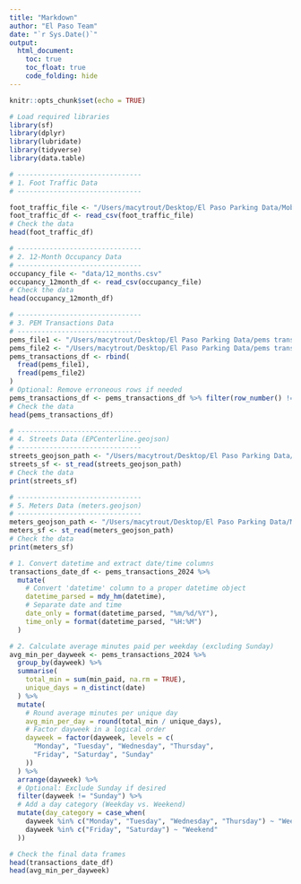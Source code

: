 ```yaml
---
title: "Markdown"
author: "El Paso Team"
date: "`r Sys.Date()`"
output:
  html_document:
    toc: true
    toc_float: true
    code_folding: hide
---
```




```r
knitr::opts_chunk$set(echo = TRUE)
```


```r

# Load required libraries
library(sf)
library(dplyr)
library(lubridate)
library(tidyverse)
library(data.table)

# -------------------------------
# 1. Foot Traffic Data
# -------------------------------

foot_traffic_file <- "/Users/macytrout/Desktop/El Paso Parking Data/Mobility Data Cincinnati Area Businesses/Home Locations-DESKTOP-MO52HOV.csv"
foot_traffic_df <- read_csv(foot_traffic_file)
# Check the data
head(foot_traffic_df)

# -------------------------------
# 2. 12-Month Occupancy Data
# -------------------------------
occupancy_file <- "data/12_months.csv"
occupancy_12month_df <- read_csv(occupancy_file)
# Check the data
head(occupancy_12month_df)

# -------------------------------
# 3. PEM Transactions Data
# -------------------------------
pems_file1 <- "/Users/macytrout/Desktop/El Paso Parking Data/pems transactions jan-jun2024.csv"
pems_file2 <- "/Users/macytrout/Desktop/El Paso Parking Data/pems transactions jul-dec2024.csv"
pems_transactions_df <- rbind(
  fread(pems_file1),
  fread(pems_file2)
)
# Optional: Remove erroneous rows if needed
pems_transactions_df <- pems_transactions_df %>% filter(row_number() != 839435)
# Check the data
head(pems_transactions_df)

# -------------------------------
# 4. Streets Data (EPCenterline.geojson)
# -------------------------------
streets_geojson_path <- "/Users/macytrout/Desktop/El Paso Parking Data/EPCenterline.geojson"
streets_sf <- st_read(streets_geojson_path)
# Check the data
print(streets_sf)

# -------------------------------
# 5. Meters Data (meters.geojson)
# -------------------------------
meters_geojson_path <- "/Users/macytrout/Desktop/El Paso Parking Data/Meters Shapefile/meters.geojson"
meters_sf <- st_read(meters_geojson_path)
# Check the data
print(meters_sf)

```


```r

# 1. Convert datetime and extract date/time columns
transactions_date_df <- pems_transactions_2024 %>%
  mutate(
    # Convert 'datetime' column to a proper datetime object
    datetime_parsed = mdy_hm(datetime),
    # Separate date and time
    date_only = format(datetime_parsed, "%m/%d/%Y"),
    time_only = format(datetime_parsed, "%H:%M")
  )

# 2. Calculate average minutes paid per weekday (excluding Sunday)
avg_min_per_dayweek <- pems_transactions_2024 %>%
  group_by(dayweek) %>%
  summarise(
    total_min = sum(min_paid, na.rm = TRUE),
    unique_days = n_distinct(date)
  ) %>%
  mutate(
    # Round average minutes per unique day
    avg_min_per_day = round(total_min / unique_days),
    # Factor dayweek in a logical order
    dayweek = factor(dayweek, levels = c(
      "Monday", "Tuesday", "Wednesday", "Thursday",
      "Friday", "Saturday", "Sunday"
    ))
  ) %>%
  arrange(dayweek) %>%
  # Optional: Exclude Sunday if desired
  filter(dayweek != "Sunday") %>%
  # Add a day category (Weekday vs. Weekend)
  mutate(day_category = case_when(
    dayweek %in% c("Monday", "Tuesday", "Wednesday", "Thursday") ~ "Weekday",
    dayweek %in% c("Friday", "Saturday") ~ "Weekend"
  ))

# Check the final data frames
head(transactions_date_df)
head(avg_min_per_dayweek)

```

